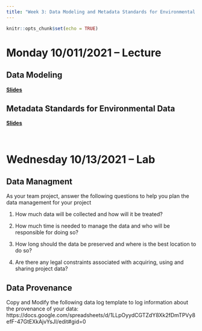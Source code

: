 ```yaml
---
title: "Week 3: Data Modeling and Metadata Standards for Environmental Data"
---
```


```r
knitr::opts_chunk$set(echo = TRUE)
```


# Monday 10/011/2021 -- Lecture

## Data Modeling

**[Slides](https://brunj7.github.io/EDS-213-metadata/slides/data_modeling.html)**




## Metadata Standards for Environmental Data

**[Slides](https://brunj7.github.io/EDS-213-metadata/slides/metadata.html)**

<br>

# Wednesday 10/13/2021 -- Lab

## Data Managment

As your team project, answer the following questions to help you plan the data management for your project

1. How much data will be collected and how will it be treated?

2. How much time is needed to manage the data and who will be responsible for doing so?

3. How long should the data be preserved and where is the best location to do so?

4. Are there any legal constraints associated with acquiring, using and sharing project data?


## Data Provenance

Copy and Modify the following data log template to log information about the provenance of your data: https://docs.google.com/spreadsheets/d/1LLpOyydCGTZdY8Xk2fDmTPVy8efF-47GtEXkAjvYsJI/edit#gid=0


